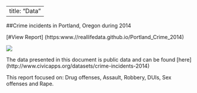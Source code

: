 
---
title: "Data"
---




##Crime incidents in Portland, Oregon during 2014

[#View Report] (https:www.//reallifedata.github.io/Portland_Crime_2014)


![](C:\\Users\\owner\\Desktop\\Website\\Crime.png) 


The data presented in this document is public data and can be found [here] (http://www.civicapps.org/datasets/crime-incidents-2014)

This report focused on: Drug offenses, Assault, Robbery, DUIs, Sex offenses and Rape.

